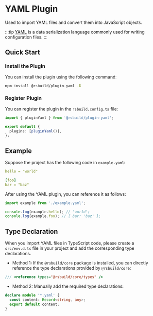 # YAML Plugin

Used to import YAML files and convert them into JavaScript objects.

:::tip
[YAML](https://yaml.org/) is a data serialization language commonly used for writing configuration files.
:::

## Quick Start

### Install the Plugin

You can install the plugin using the following command:

```bash
npm install @rsbuild/plugin-yaml -D
```

### Register Plugin

You can register the plugin in the `rsbuild.config.ts` file:

```ts title="rsbuild.config.ts"
import { pluginYaml } from '@rsbuild/plugin-yaml';

export default {
  plugins: [pluginYaml()],
};
```

## Example

Suppose the project has the following code in `example.yaml`:

```yaml title="example.yaml"
hello = "world"

[foo]
bar = "baz"
```

After using the YAML plugin, you can reference it as follows:

```js
import example from './example.yaml';

console.log(example.hello); // 'world';
console.log(example.foo); // { bar: 'baz' };
```

## Type Declaration

When you import YAML files in TypeScript code, please create a `src/env.d.ts` file in your project and add the corresponding type declarations.

- Method 1: If the `@rsbuild/core` package is installed, you can directly reference the type declarations provided by `@rsbuild/core`:

```ts title="src/env.d.ts"
/// <reference types="@rsbuild/core/types" />
```

- Method 2: Manually add the required type declarations:

```ts title="src/env.d.ts"
declare module '*.yaml' {
  const content: Record<string, any>;
  export default content;
}
```
